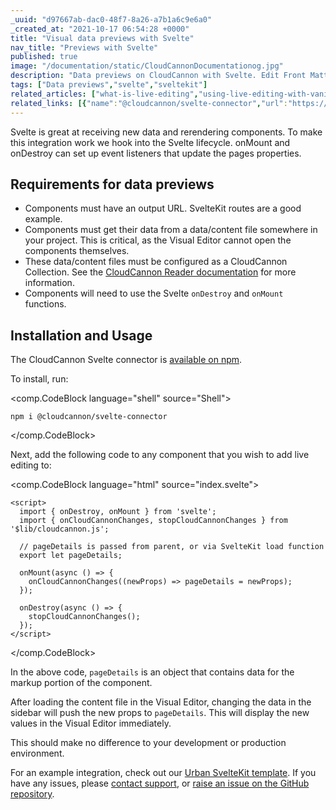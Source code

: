 ```yaml
---
_uuid: "d97667ab-dac0-48f7-8a26-a7b1a6c9e6a0"
_created_at: "2021-10-17 06:54:28 +0000"
title: "Visual data previews with Svelte"
nav_title: "Previews with Svelte"
published: true
image: "/documentation/static/CloudCannonDocumentationog.jpg"
description: "Data previews on CloudCannon with Svelte. Edit Front Matter and see the changes show up live."
tags: ["Data previews","svelte","sveltekit"]
related_articles: ["what-is-live-editing","using-live-editing-with-vanilla-js"]
related_links: [{"name":"@cloudcannon/svelte-connector","url":"https://www.npmjs.com/package/@cloudcannon/svelte-connector"},{"name":"GitHub","url":"https://github.com/CloudCannon/svelte-connector"}]
---
```


Svelte is great at receiving new data and rerendering components. To make this integration work we hook into the Svelte lifecycle. onMount and onDestroy can set up event listeners that update the pages properties.

## Requirements for data previews
* Components must have an output URL. SvelteKit routes are a good example.
* Components must get their data from a data/content file somewhere in your project. This is critical, as the Visual Editor cannot open the components themselves.
* These data/content files must be configured as a CloudCannon Collection. See the [CloudCannon Reader documentation](https://github.com/CloudCannon/reader#readme) for more information.
* Components will need to use the Svelte `onDestroy` and `onMount` functions.

## Installation and Usage
The CloudCannon Svelte connector is [available on npm](https://www.npmjs.com/package/@cloudcannon/svelte-connector).

To install, run:

<comp.CodeBlock language="shell" source="Shell">
```
npm i @cloudcannon/svelte-connector
```
</comp.CodeBlock>

Next, add the following code to any component that you wish to add live editing to:

<comp.CodeBlock language="html" source="index.svelte">
```
<script>
  import { onDestroy, onMount } from 'svelte';
  import { onCloudCannonChanges, stopCloudCannonChanges } from '$lib/cloudcannon.js';

  // pageDetails is passed from parent, or via SvelteKit load function
  export let pageDetails;

  onMount(async () => {
    onCloudCannonChanges((newProps) => pageDetails = newProps);
  });

  onDestroy(async () => {
    stopCloudCannonChanges();
  });
</script>
```
</comp.CodeBlock>

In the above code, `pageDetails` is an object that contains data for the markup portion of the component.

After loading the content file in the Visual Editor, changing the data in the sidebar will push the new props to `pageDetails`. This will display the new values in the Visual Editor immediately.

This should make no difference to your development or production environment.

For an example integration, check out our [Urban SvelteKit template](https://cloudcannon.com/community/themes/urban/). If you have any issues, please [contact support](https://cloudcannon.com/contact/), or [raise an issue on the GitHub repository](https://github.com/CloudCannon/svelte-connector/issues).
